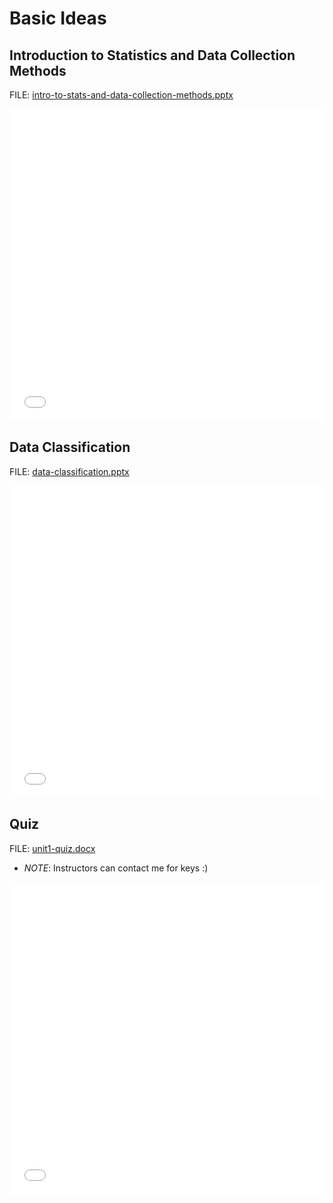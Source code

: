 # Basic Ideas

## Introduction to Statistics and Data Collection Methods

FILE: [intro-to-stats-and-data-collection-methods.pptx](https://github.com/coltongearhart/elementary-stats/blob/main/slides/intro-to-stats-and-data-collection-methods.pptx)

<embed src="slides/intro-to-stats-and-data-collection-methods.pdf" type="application/pdf" width="100%" height="500px"></embed>

## Data Classification

FILE: [data-classification.pptx](https://github.com/coltongearhart/elementary-stats/blob/main/slides/data-classification.pptx)

<embed src="slides/data-classification.pdf" type="application/pdf" width="100%" height="500px"></embed>

## Quiz

FILE: [unit1-quiz.docx](https://github.com/coltongearhart/elementary-stats/blob/main/quizzes/unit1-quiz.docx)

-   *NOTE*: Instructors can contact me for keys :)

<embed src="quizzes/unit1-quiz.pdf" type="application/pdf" width="100%" height="500px"></embed>

